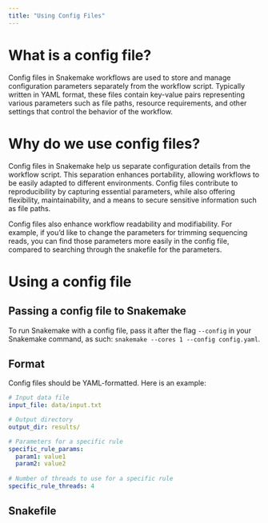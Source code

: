 ```yaml
---
title: "Using Config Files"
---
```


# What is a config file?

Config files in Snakemake workflows are used to store and manage configuration parameters separately from the workflow script. Typically written in YAML format, these files contain key-value pairs representing various parameters such as file paths, resource requirements, and other settings that control the behavior of the workflow. 

# Why do we use config files?

Config files in Snakemake help us separate configuration details from the workflow script. This separation enhances portability, allowing workflows to be easily adapted to different environments. Config files contribute to reproducibility by capturing essential parameters, while also offering flexibility, maintainability, and a means to secure sensitive information such as file paths.

Config files also enhance workflow readability and modifiability. For example, if you'd like to change the parameters for trimming sequencing reads, you can find those parameters more easily in the config file, compared to searching through the snakefile for the parameters.

# Using a config file 
## Passing a config file to Snakemake
To run Snakemake with a config file, pass it after the flag `--config` in your Snakemake command, as such: `snakemake --cores 1 --config config.yaml`.

## Format
Config files should be YAML-formatted. Here is an example:
``` yaml
# Input data file
input_file: data/input.txt

# Output directory
output_dir: results/

# Parameters for a specific rule
specific_rule_params:
  param1: value1
  param2: value2
  
# Number of threads to use for a specific rule
specific_rule_threads: 4
```

## Snakefile
